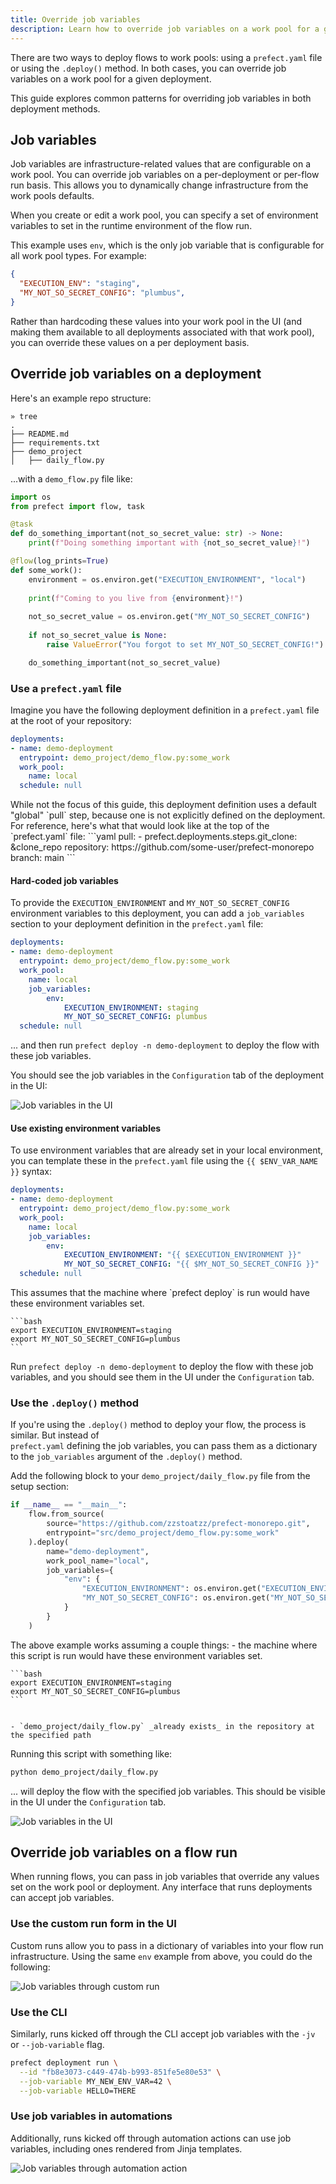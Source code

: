 ```yaml
---
title: Override job variables
description: Learn how to override job variables on a work pool for a given deployment.
---
```


There are two ways to deploy flows to work pools: using a `prefect.yaml` file or using the `.deploy()` method. 
In both cases, you can override job variables on a work pool for a given deployment.

This guide explores common patterns for overriding job variables in 
both deployment methods.

## Job variables

Job variables are infrastructure-related values that are configurable on a work pool. 
You can override job variables on a per-deployment or 
per-flow run basis. This allows you to dynamically change infrastructure from the work pools defaults.

When you create or edit a work pool, you can specify a set of environment variables to set in the 
runtime environment of the flow run.

This example uses `env`, which is the only job variable that is configurable for all work pool types. 
For example:
```json
{
  "EXECUTION_ENV": "staging",
  "MY_NOT_SO_SECRET_CONFIG": "plumbus",
}
```

Rather than hardcoding these values into your work pool in the UI (and making them available to all 
deployments associated with that work pool), you can override these values on a per deployment basis.

## Override job variables on a deployment

Here's an example repo structure:
```
» tree
.
├── README.md
├── requirements.txt
├── demo_project
│   ├── daily_flow.py
```

...with a `demo_flow.py` file like:

```python
import os
from prefect import flow, task

@task
def do_something_important(not_so_secret_value: str) -> None:
    print(f"Doing something important with {not_so_secret_value}!")

@flow(log_prints=True)
def some_work():
    environment = os.environ.get("EXECUTION_ENVIRONMENT", "local")
    
    print(f"Coming to you live from {environment}!")
    
    not_so_secret_value = os.environ.get("MY_NOT_SO_SECRET_CONFIG")
    
    if not_so_secret_value is None:
        raise ValueError("You forgot to set MY_NOT_SO_SECRET_CONFIG!")

    do_something_important(not_so_secret_value)
```
### Use a `prefect.yaml` file
Imagine you have the following deployment definition in a `prefect.yaml` file at the 
root of your repository:
```yaml
deployments:
- name: demo-deployment
  entrypoint: demo_project/demo_flow.py:some_work
  work_pool:
    name: local
  schedule: null
```

<Note>
    While not the focus of this guide, this deployment definition uses a default "global" `pull` step, 
    because one is not explicitly defined on the deployment. For reference, here's what that would look like at 
    the top of the `prefect.yaml` file:
    ```yaml
    pull:
    - prefect.deployments.steps.git_clone: &clone_repo
        repository: https://github.com/some-user/prefect-monorepo
        branch: main
    ```
</Note>

#### Hard-coded job variables
To provide the `EXECUTION_ENVIRONMENT` and `MY_NOT_SO_SECRET_CONFIG` environment variables to this deployment, 
you can add a `job_variables` section to your deployment definition in the `prefect.yaml` file:

```yaml
deployments:
- name: demo-deployment
  entrypoint: demo_project/demo_flow.py:some_work
  work_pool:
    name: local
    job_variables:
        env:
            EXECUTION_ENVIRONMENT: staging
            MY_NOT_SO_SECRET_CONFIG: plumbus
  schedule: null
```

... and then run `prefect deploy -n demo-deployment` to deploy the flow with these job variables.

You should see the job variables in the `Configuration` tab of the deployment in the UI:

![Job variables in the UI](/3.0rc/img/guides/job-variables.png)

#### Use existing environment variables
To use environment variables that are already set in your local environment, you can template 
these in the `prefect.yaml` file using the `{{ $ENV_VAR_NAME }}` syntax:

```yaml
deployments:
- name: demo-deployment
  entrypoint: demo_project/demo_flow.py:some_work
  work_pool:
    name: local
    job_variables:
        env:
            EXECUTION_ENVIRONMENT: "{{ $EXECUTION_ENVIRONMENT }}"
            MY_NOT_SO_SECRET_CONFIG: "{{ $MY_NOT_SO_SECRET_CONFIG }}"
  schedule: null
```

<Note>
    This assumes that the machine where `prefect deploy` is run would have these environment variables set.

    ```bash
    export EXECUTION_ENVIRONMENT=staging
    export MY_NOT_SO_SECRET_CONFIG=plumbus
    ```
   
</Note>

Run `prefect deploy -n demo-deployment` to deploy the flow with these job variables, 
and you should see them in the UI under the `Configuration` tab.

### Use the `.deploy()` method
If you're using the `.deploy()` method to deploy your flow, the process is similar. But instead of  
`prefect.yaml` defining the job variables, you can pass them as a dictionary to the `job_variables` argument 
of the `.deploy()` method.

Add the following block to your `demo_project/daily_flow.py` file from the setup section:
```python
if __name__ == "__main__":
    flow.from_source(
        source="https://github.com/zzstoatzz/prefect-monorepo.git",
        entrypoint="src/demo_project/demo_flow.py:some_work"
    ).deploy(
        name="demo-deployment",
        work_pool_name="local", 
        job_variables={
            "env": {
                "EXECUTION_ENVIRONMENT": os.environ.get("EXECUTION_ENVIRONMENT", "local"),
                "MY_NOT_SO_SECRET_CONFIG": os.environ.get("MY_NOT_SO_SECRET_CONFIG")
            }
        }
    )
```

<Note>
    The above example works assuming a couple things:
    - the machine where this script is run would have these environment variables set.

    ```bash
    export EXECUTION_ENVIRONMENT=staging
    export MY_NOT_SO_SECRET_CONFIG=plumbus
    ```


    - `demo_project/daily_flow.py` _already exists_ in the repository at the specified path
</Note>

Running this script with something like:

```bash
python demo_project/daily_flow.py
```

... will deploy the flow with the specified job variables. This should be visible in the UI under the 
`Configuration` tab.

![Job variables in the UI](/3.0rc/img/guides/job-variables.png)


## Override job variables on a flow run

When running flows, you can pass in job variables that override any values set on the work pool or deployment. 
Any interface that runs deployments can accept job variables.

### Use the custom run form in the UI

Custom runs allow you to pass in a dictionary of variables into your flow run infrastructure. Using the same 
`env` example from above, you could do the following:

![Job variables through custom run](/3.0rc/img/ui/deployment-job-variables.png)

### Use the CLI

Similarly, runs kicked off through the CLI accept job variables with the `-jv` or `--job-variable` flag.

```bash
prefect deployment run \
  --id "fb8e3073-c449-474b-b993-851fe5e80e53" \
  --job-variable MY_NEW_ENV_VAR=42 \
  --job-variable HELLO=THERE
```

### Use job variables in automations

Additionally, runs kicked off through automation actions can use job variables, including ones rendered from Jinja 
templates.

![Job variables through automation action](/3.0rc/img/ui/automations-action-job-variable.png)


